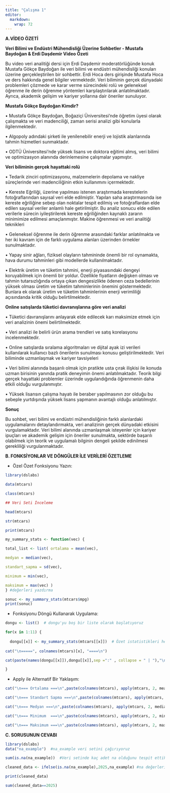 ```yaml
---
title: "Çalışma 1"
editor: 
  markdown: 
    wrap: 72
---
```


**A.VİDEO ÖZETİ**

**Veri Bilimi ve Endüstri Mühendisliği Üzerine Sohbetler - Mustafa
Baydoğan & Erdi Daşdemir Video Özeti**

Bu video veri analitiği dersi için Erdi Daşdemir moderatörlüğünde konuk
Mustafa Gökçe Baydoğan ile veri bilimi ve endüstri mühendisliği konuları
üzerine gerçekleştirilen bir sohbettir. Erdi Hoca ders girişinde Mustafa
Hoca ve ders hakkında genel bilgiler vermektedir. Veri biliminin gerçek
dünyadaki problemleri çözmede ve karar verme sürecindeki rolü ve
geleneksel öğrenme ile derin öğrenme yöntemleri karşılaştırılarak
anlatılmaktadır. Ayrıca, akademik gelişim ve kariyer yollarına dair
öneriler sunuluyor.

**Mustafa Gökçe Baydoğan Kimdir?**

• Mustafa Gökçe Baydoğan, Boğaziçi Üniversitesi'nde öğretim üyesi olarak
çalışmakta ve veri madenciliği, zaman serisi analizi gibi konularla
ilgilenmektedir.

• Algopoly adındaki şirketi ile yenilenebilir enerji ve lojistik
alanlarında tahmin hizmetleri sunmaktadır.

• ODTÜ Üniversitesi’nde yüksek lisans ve doktora eğitimi almış, veri
bilimi ve optimizasyon alanında derinlemesine çalışmalar yapmıştır.

**Veri biliminin gerçek hayattaki rolü**

• Tedarik zinciri optimizasyonu, malzemelerin depolama ve nakliye
süreçlerinde veri madenciliğinin etkin kullanımını içermektedir.

• Kereste Eğriliği, üzerine yapılması istenen araştırmada kerestelerin
fotoğraflarından sayısal veri elde edilmiştir. Yapılan saha
araştırmasında ise kereste eğriliğine sebep olan noktalar tespit edilmiş
ve fotoğraflardan elde edilen sayısal veriler anlamlı hale
getirilmiştir. Bu analiz sonucu elde edilen verilerle sürecin
iyileştirilerek kereste eğriliğinden kaynaklı zararın minimimize
edilmesi amaçlanmıştır. Makine öğrenmesi ve veri analitiği teknikleri

• Geleneksel öğrenme ile derin öğrenme arasındaki farklar anlatılmakta
ve her iki kavram için de farklı uygulama alanları üzerinden örnekler
sunulmaktadır.

• Yapay sinir ağları, fiziksel olayların tahmininde önemli bir rol
oynamakta, hava durumu tahminleri gibi modellerde kullanılmaktadır.

• Elektrik üretim ve tüketim tahmini, enerji piyasasındaki dengeyi
koruyabilmek için önemli bir yoldur. Özellikle fiyatların değişken
olması ve tahmin tutarsızlığında ortaya çıkan dengesizlikte ödenen ceza
bedellerinin yüksek olması üretim ve tüketim tahminlerinin önemini
göstermektedir. Bunlara ek olarak üretim ve tüketim tahminlerinin enerji
verimliliği açısındanda kritik olduğu belirtilmektedir.

**Online satışlarda tüketici davranışlarına göre veri analizi**

• Tüketici davranışlarını anlayarak elde edilecek karı maksimize etmek
için veri analizinin önemi belirtilmektedir.

• Veri analizi ile belirli ürün arama trendleri ve satış korelasyonu
incelenmektedir.

• Online satışlarda sıralama algoritmaları ve dijital ayak izi verileri
kullanılarak kullanıcı bazlı önerilerin sunulması konusu
geliştirilmektedir. Veri biliminde uzmanlaşmak ve kariyer tavsiyeleri

• Veri bilimi alanında başarılı olmak için pratikte usta çırak ilişkisi
ile konuda uzman birisinin yanında pratik deneyimin önemi
anlatılmaktadır. Teorik bilgi gerçek hayattaki problemler üzerinde
uygulandığında öğrenmenin daha etkili olduğu vurgulanmıştır.

• Yüksek lisansın çalışma hayatı ile beraber yapılmasının zor olduğu bu
sebeple yurtdışında yüksek lisans yapmanın avantajlı olduğu
anlatılmıştır.

**Sonuç**

Bu sohbet, veri bilimi ve endüstri mühendisliğinin farklı alanlardaki
uygulamalarını detaylandırmakta, veri analizinin gerçek dünyadaki
etkisini vurgulamaktadır. Veri bilimi alanında uzmanlaşmak isteyenler
için kariyer ipuçları ve akademik gelişim için öneriler sunulmakta,
sektörde başarılı olabilmek için teorik ve uygulamalı bilginin dengeli
şekilde edinilmesi gerekliliği vurgulanmaktadır.

**B. FONKSİYONLAR VE DÖNGÜLER İLE VERİLERİ ÖZETLEME**

-   Özel Özet Fonksiyonu Yazın:

```r


library(dslabs)

data(mtcars)

class(mtcars)

## Veri Seti İnceleme

head(mtcars)

str(mtcars)

print(mtcars)

my_summary_stats <- function(vec) {

total_list <- list( ortalama = mean(vec),

medyan = median(vec),

standart_sapma = sd(vec),

minimum = min(vec),

maksimum = max(vec) )
} #değerleri yazdırma

sonuc <- my_summary_stats(mtcars$mpg) 
print(sonuc)
```

-   Fonksiyonu Döngü Kullanarak Uygulama:

```r

dongu <- list()  # dongu'yu boş bir liste olarak başlatıyoruz

for(x in 1:11) {
 
  dongu[[x]] <- my_summary_stats(mtcars[[x]])  # Özet istatistikleri hesaplayıp listeye ekliyoruz
  
cat("\n=====", colnames(mtcars)[x], "====\n")

cat(paste(names(dongu[[x]]),dongu[[x]],sep =":" , collapse = " | "),"\n")# Özet istatistiklerini , istatistiklerin ismi ile birlikte yazdırıyoruz

}
```

-   Apply ile Alternatif Bir Yaklaşım:

```r

cat("\n=== Ortalama ===\n",paste(colnames(mtcars), apply(mtcars, 2, mean), sep = ": ", collapse = " | "), "\n")

cat("\n=== Standart Sapma ===\n",paste(colnames(mtcars), apply(mtcars, 2, sd), sep = ": ", collapse = " | "), "\n")

cat("\n=== Medyan ===\n",paste(colnames(mtcars), apply(mtcars, 2, median), sep = ": ", collapse = " | "), "\n")

cat("\n=== Minimum  ===\n",paste(colnames(mtcars), apply(mtcars, 2, min), sep = ": ", collapse = " | "), "\n")

cat("\n=== Maksimum ===\n",paste(colnames(mtcars), apply(mtcars, 2, max), sep = ": ", collapse = " | "), "\n")

```

**C. SORUSUNUN CEVABI**

```r
library(dslabs)
data("na_example")  #na_example veri setini çağırıyoruz

```

```r


sum(is.na(na_example))  #Veri setinde kaç adet na olduğunu tespit ettik.

cleaned_data <- ifelse(is.na(na_example),2025,na_example) #na değerlerini 2025 ile değiştirdik.

print(cleaned_data)

sum(cleaned_data==2025)

```
